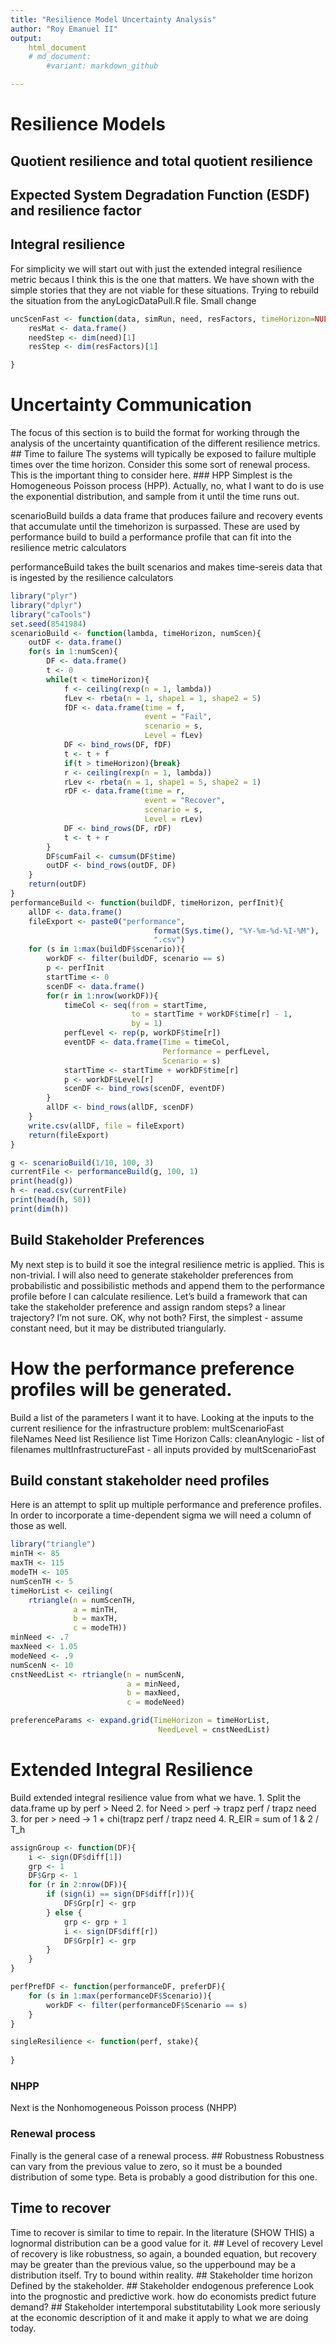 ```yaml
---
title: "Resilience Model Uncertainty Analysis"
author: "Roy Emanuel II"
output:
    html_document
    # md_document:
        #variant: markdown_github

---
```

# Resilience Models
## Quotient resilience and total quotient resilience
## Expected System Degradation Function (ESDF) and resilience factor
## Integral resilience
For simplicity we will start out with just the extended integral
resilience metric becaus I think this is the one that matters. We have
shown with the simple stories that they are not viable for these
situations. Trying to rebuild the situation from the
anyLogicDataPull.R file. Small change
```r
uncScenFast <- function(data, simRun, need, resFactors, timeHorizon=NULL){
    resMat <- data.frame()
    needStep <- dim(need)[1]
    resStep <- dim(resFactors)[1]

}
```
# Uncertainty Communication

The focus of this section is to build the format for working through
the analysis of the uncertainty quantification of the different 
resilience metrics.
## Time to failure
The systems will typically be exposed to failure multiple times over
the time horizon. Consider this some sort of renewal process. This is
the important thing to consider here. 
### HPP
Simplest is the Homogeneous Poisson process (HPP). Actually, no, what
I want to do is use the exponential distribution, and sample from it
until the time runs out. 

scenarioBuild builds a data frame that produces failure and recovery
events that accumulate until the timehorizon is surpassed. These
are used by performance build to build a performance profile that
can fit into the resilience metric calculators


performanceBuild takes the built scenarios and makes time-sereis
data that is ingested by the resilience calculators

```r
library("plyr")
library("dplyr")
library("caTools")
set.seed(8541984)
scenarioBuild <- function(lambda, timeHorizon, numScen){
    outDF <- data.frame()
    for(s in 1:numScen){
        DF <- data.frame()
        t <- 0
        while(t < timeHorizon){
            f <- ceiling(rexp(n = 1, lambda))
            fLev <- rbeta(n = 1, shape1 = 1, shape2 = 5)
            fDF <- data.frame(time = f,
                              event = "Fail",
                              scenario = s,
                              Level = fLev)
            DF <- bind_rows(DF, fDF)
            t <- t + f
            if(t > timeHorizon){break}
            r <- ceiling(rexp(n = 1, lambda))
            rLev <- rbeta(n = 1, shape1 = 5, shape2 = 1)
            rDF <- data.frame(time = r,
                              event = "Recover",
                              scenario = s,
                              Level = rLev)
            DF <- bind_rows(DF, rDF)
            t <- t + r
        }
        DF$cumFail <- cumsum(DF$time)
        outDF <- bind_rows(outDF, DF)
    }
    return(outDF)
}
performanceBuild <- function(buildDF, timeHorizon, perfInit){
    allDF <- data.frame()
    fileExport <- paste0("performance",
                                format(Sys.time(), "%Y-%m-%d-%I-%M"),
                                ".csv")
    for (s in 1:max(buildDF$scenario)){
        workDF <- filter(buildDF, scenario == s)
        p <- perfInit
        startTime <- 0
        scenDF <- data.frame()
        for(r in 1:nrow(workDF)){
            timeCol <- seq(from = startTime,
                           to = startTime + workDF$time[r] - 1,
                           by = 1)
            perfLevel <- rep(p, workDF$time[r])
            eventDF <- data.frame(Time = timeCol,
                                  Performance = perfLevel,
                                  Scenario = s)
            startTime <- startTime + workDF$time[r]
            p <- workDF$Level[r]
            scenDF <- bind_rows(scenDF, eventDF)
        }
        allDF <- bind_rows(allDF, scenDF)
    }
    write.csv(allDF, file = fileExport)
    return(fileExport)
}

g <- scenarioBuild(1/10, 100, 3)
currentFile <- performanceBuild(g, 100, 1)
print(head(g))
h <- read.csv(currentFile)
print(head(h, 50))
print(dim(h))
```
## Build Stakeholder Preferences

My next step is to build it soe the integral resilience metric is
applied. This is non-trivial. I will also need to generate stakeholder
preferences from probabilistic and possibilistic methods and append
them to the performance profile before I can calculate resilience. 
Let's build a framework that can take the stakeholder preference and
assign random steps? a linear trajectory? I'm not sure. OK, why not
both?
First, the simplest - assume constant need, but it may be distributed
triangularly.

# How the performance preference profiles will be generated.
Build a list of the parameters I want it to have. Looking at the
inputs to the current resilience for the infrastructure problem:
multScenarioFast 
fileNames
Need list
Resilience list
Time Horizon
Calls:
cleanAnylogic - list of filenames
multInfrastructureFast - all inputs provided by multScenarioFast
 

## Build constant stakeholder need profiles
Here is an attempt to split up multiple performance and preference
profiles. In order to incorporate a time-dependent sigma we will
need a column of those as well.

```r

library("triangle")
minTH <- 85
maxTH <- 115
modeTH <- 105
numScenTH <- 5
timeHorList <- ceiling(
    rtriangle(n = numScenTH,
              a = minTH,
              b = maxTH,
              c = modeTH))
minNeed <- .7
maxNeed <- 1.05
modeNeed <- .9
numScenN <- 10
cnstNeedList <- rtriangle(n = numScenN,
                          a = minNeed,
                          b = maxNeed,
                          c = modeNeed)

preferenceParams <- expand.grid(TimeHorizon = timeHorList,
                                 NeedLevel = cnstNeedList)


```
   
# Extended Integral Resilience
Build extended integral resilience value from what we have. 
1. Split the data.frame up by perf > Need
2. for Need > perf -> trapz perf / trapz need
3. for per > need -> 1 + chi(trapz perf / trapz need
4. R_EIR = sum of 1 & 2 / T_h

```r
assignGroup <- function(DF){
    i <- sign(DF$diff[1])
    grp <- 1
    DF$Grp <- 1
    for (r in 2:nrow(DF)){
        if (sign(i) == sign(DF$diff[r])){
            DF$Grp[r] <- grp
        } else {
            grp <- grp + 1
            i <- sign(DF$diff[r])
            DF$Grp[r] <- grp
        }
    }
}

perfPrefDF <- function(performanceDF, preferDF){
    for (s in 1:max(performanceDF$Scenario)){
        workDF <- filter(performanceDF$Scenario == s)
    }
}

singleResilience <- function(perf, stake){
    
}

```
### NHPP
Next is the Nonhomogeneous Poisson process (NHPP)

### Renewal process
Finally is the general case of a renewal process.
## Robustness
Robustness can vary from the previous value to zero, so it must be a
bounded distribution of some type. Beta is probably a good
distribution for this one.

## Time to recover
Time to recover is similar to time to repair. In the literature (SHOW
THIS) a lognormal distribution can be a good value for it.
## Level of recovery
Level of recovery is like robustness, so again, a bounded equation,
but recovery may be greater than the previous value, so the upperbound
may be a distribution itself. Try to bound within reality.
## Stakeholder time horizon
Defined by the stakeholder.
## Stakeholder endogenous preference
Look into the prognostic and predictive work. how do economists
predict future demand?
## Stakeholder intertemporal substitutability
Look more seriously at the economic description of it and make it
apply to what we are doing today.
